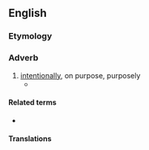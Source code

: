 ==English==

===Etymology===
{{suffix|en|advertent|ly}}

===Adverb===
{{en-adv|-}}

# [[intentionally]], on purpose, purposely
#* {{quote-journal|date=July 25, 1994 |author=Jack Winter |work=The New Yorker 
|title=How I met my wife 
|passage=She told me who she was. "What a perfect nomer," I said, '''advertently'''. }}

====Related terms====
* {{l|en|advertent}}

====Translations====
{{trans-see|on purpose}}